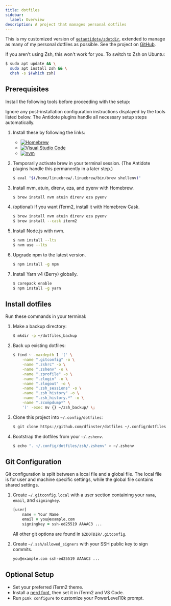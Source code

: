 ```yaml
---
title: dotfiles
sidebar:
  label: Overview
description: A project that manages personal dotfiles
---
```


This is my customized version of [`getantidote/zdotdir`](https://github.com/getantidote/zdotdir), extended to manage as many of my personal dotfiles as possible. See the project on [GitHub](https://github.com/dfinster/dotfiles).

<Aside type="tip">

If you aren't using Zsh, this won't work for you. To switch to Zsh on Ubuntu:

```bash
$ sudo apt update && \
  sudo apt install zsh && \
  chsh -s $(which zsh)
```

</Aside>

## Prerequisites

Install the following tools before proceeding with the setup:

<Aside type="note">

Ignore any post-installation configuration instructions displayed by the tools listed below.
The Antidote plugins handle all necessary setup steps automatically.

</Aside>

1. Install these by following the links:

   - [![Homebrew](https://img.shields.io/badge/Homebrew-Install-blue?logo=homebrew&logoColor=white)](https://brew.sh)
   - [![Visual Studio Code](https://img.shields.io/badge/VS_Code-Install-blue?logo=visualstudiocode&logoColor=white)](https://code.visualstudio.com/download)
   - [![nvm](https://img.shields.io/badge/nvm-Install-blue?logo=nvm&logoColor=white)](https://github.com/nvm-sh/nvm)

1. Temporarily activate brew in your terminal session. (The Antidote plugins handle this permanently in a later step.)

    ```zsh
    $ eval "$(/home/linuxbrew/.linuxbrew/bin/brew shellenv)"
    ```
1. Install nvm, atuin, direnv, eza, and pyenv with Homebrew.

   ```zsh
   $ brew install nvm atuin direnv eza pyenv
   ```

1. (optional) If you want iTerm2, install it with Homebrew Cask.

    ```zsh
    $ brew install nvm atuin direnv eza pyenv
    $ brew install --cask iterm2
    ```

1. Install Node.js with nvm.

    ```zsh
    $ nvm install --lts
    $ nvm use --lts
    ```

1. Upgrade npm to the latest version.

    ```zsh
    $ npm install -g npm
    ```

1. Install Yarn v4 (Berry) globally.
    ```zsh
    $ corepack enable
    $ npm install -g yarn
    ```

## Install dotfiles

Run these commands in your terminal:

1. Make a backup directory:
    ```zsh
    $ mkdir -p ~/dotfiles_backup
    ```

1. Back up existing dotfiles:

    ```zsh
    $ find ~ -maxdepth 1 '(' \
        -name ".gitconfig" -o \
        -name ".zshrc" -o \
        -name ".zshenv" -o \
        -name ".zprofile" -o \
        -name ".zlogin" -o \
        -name ".zlogout" -o \
        -name ".zsh_sessions" -o \
        -name ".zsh_history" -o \
        -name ".zsh_history.*" -o \
        -name ".zcompdump*" \
        ')' -exec mv {} ~/zsh_backup/ \;
    ```

1. Clone this project into `~/.config/dotfiles`:

    ```zsh
    $ git clone https://github.com/dfinster/dotfiles ~/.config/dotfiles
    ```

1. Bootstrap the dotfiles from your `~/.zshenv`.
    ```zsh
    $ echo ". ~/.config/dotfiles/zsh/.zshenv" > ~/.zshenv
    ```

## Git Configuration

Git configuration is split between a local file and a global file.
The local file is for user and machine specific settings, while the global file contains shared settings.

1. Create `~/.gitconfig.local` with a user section containing your `name`, `email`, and `signingkey`.
    ```zsh
    [user]
        name = Your Name
        email = you@example.com
        signingkey = ssh-ed25519 AAAAC3 ...
    ```

    All other git options are found in `$ZDOTDIR/.gitconfig`.

1. Create `~/.ssh/allowed_signers` with your SSH public key to sign commits.
    ```zsh
    you@example.com ssh-ed25519 AAAAC3 ...
    ```

## Optional Setup

- Set your preferred iTerm2 theme.
- Install a [nerd font](https://www.nerdfonts.com/), then set it in iTerm2 and VS Code.
- Run `p10k configure` to customize your PowerLevel10k prompt.
